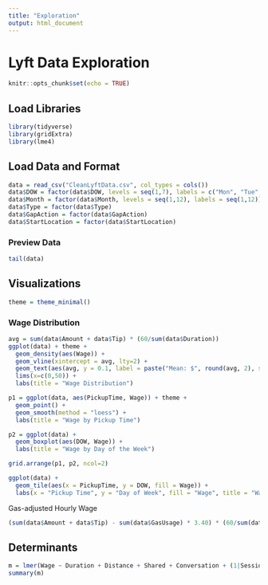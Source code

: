 ```yaml
---
title: "Exploration"
output: html_document
---
```


# Lyft Data Exploration

```r
knitr::opts_chunk$set(echo = TRUE)
```

## Load Libraries

```r
library(tidyverse)
library(gridExtra)
library(lme4)
```

## Load Data and Format

```r
data = read_csv("CleanLyftData.csv", col_types = cols())
data$DOW = factor(data$DOW, levels = seq(1,7), labels = c("Mon", "Tue", "Wed", "Thur", "Fri", "Sat", "Sun"))
data$Month = factor(data$Month, levels = seq(1,12), labels = seq(1,12))
data$Type = factor(data$Type)
data$GapAction = factor(data$GapAction)
data$StartLocation = factor(data$StartLocation)
```

### Preview Data

```r
tail(data)
```

## Visualizations

```r
theme = theme_minimal()
```

### Wage Distribution

```r
avg = sum(data$Amount + data$Tip) * (60/sum(data$Duration))
ggplot(data) + theme +
  geom_density(aes(Wage)) +
  geom_vline(xintercept = avg, lty=2) +
  geom_text(aes(avg, y = 0.1, label = paste("Mean: $", round(avg, 2), sep="")), nudge_x = 8) +
  lims(x=c(0,50)) +
  labs(title = "Wage Distribution")
```

```r
p1 = ggplot(data, aes(PickupTime, Wage)) + theme +
  geom_point() +
  geom_smooth(method = "loess") +
  labs(title = "Wage by Pickup Time")

p2 = ggplot(data) +
  geom_boxplot(aes(DOW, Wage)) +
  labs(title = "Wage by Day of the Week")

grid.arrange(p1, p2, ncol=2)

ggplot(data) +
  geom_tile(aes(x = PickupTime, y = DOW, fill = Wage)) +
  labs(x = "Pickup Time", y = "Day of Week", fill = "Wage", title = "Wage per Day and Hour")
```

Gas-adjusted Hourly Wage

```r
(sum(data$Amount + data$Tip) - sum(data$GasUsage) * 3.40) * (60/sum(data$Duration))
```

## Determinants

```r
m = lmer(Wage ~ Duration + Distance + Shared + Conversation + (1|Session), data = data)
summary(m)
```

